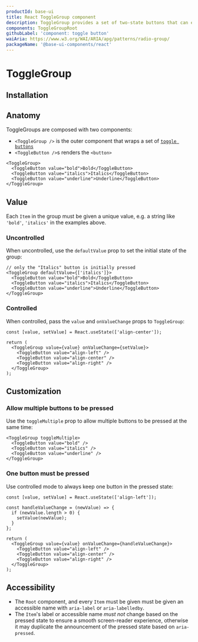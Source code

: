 ```yaml
---
productId: base-ui
title: React ToggleGroup component
description: ToggleGroup provides a set of two-state buttons that can either be off (not pressed) or on (pressed).
components: ToggleGroupRoot
githubLabel: 'component: toggle button'
waiAria: https://www.w3.org/WAI/ARIA/apg/patterns/radio-group/
packageName: '@base-ui-components/react'
---
```


# ToggleGroup

<Description />

<ComponentLinkHeader design={false} />

<Demo demo="ToggleGroupIntroduction" defaultCodeOpen="false" bg="gradient" />

## Installation

<InstallationInstructions componentName="ToggleGroup" />

## Anatomy

ToggleGroups are composed with two components:

- `<ToggleGroup />` is the outer component that wraps a set of [`toggle buttons`](/components/react-toggle)
- `<ToggleButton />`s renders the `<button>`

```tsx
<ToggleGroup>
  <ToggleButton value="bold">Bold</ToggleButton>
  <ToggleButton value="italics">Italics</ToggleButton>
  <ToggleButton value="underline">Underline</ToggleButton>
</ToggleGroup>
```

## Value

Each `Item` in the group must be given a unique value, e.g. a string like `'bold'`, `'italics'` in the examples above.

### Uncontrolled

When uncontrolled, use the `defaultValue` prop to set the initial state of the group:

```tsx
// only the "Italics" button is initially pressed
<ToggleGroup defaultValue={['italics']}>
  <ToggleButton value="bold">Bold</ToggleButton>
  <ToggleButton value="italics">Italics</ToggleButton>
  <ToggleButton value="underline">Underline</ToggleButton>
</ToggleGroup>
```

### Controlled

When controlled, pass the `value` and `onValueChange` props to `ToggleGroup`:

```tsx
const [value, setValue] = React.useState(['align-center']);

return (
  <ToggleGroup value={value} onValueChange={setValue}>
    <ToggleButton value="align-left" />
    <ToggleButton value="align-center" />
    <ToggleButton value="align-right" />
  </ToggleGroup>
);
```

## Customization

### Allow multiple buttons to be pressed

Use the `toggleMultiple` prop to allow multiple buttons to be pressed at the same time:

```tsx
<ToggleGroup toggleMultiple>
  <ToggleButton value="bold" />
  <ToggleButton value="italics" />
  <ToggleButton value="underline" />
</ToggleGroup>
```

<Demo demo="ToggleGroupToggleMultiple" />

### One button must be pressed

Use controlled mode to always keep one button in the pressed state:

```tsx
const [value, setValue] = React.useState(['align-left']);

const handleValueChange = (newValue) => {
  if (newValue.length > 0) {
    setValue(newValue);
  }
};

return (
  <ToggleGroup value={value} onValueChange={handleValueChange}>
    <ToggleButton value="align-left" />
    <ToggleButton value="align-center" />
    <ToggleButton value="align-right" />
  </ToggleGroup>
);
```

<Demo demo="ToggleGroupRtl" />

## Accessibility

- The `Root` component, and every `Item` must be given must be given an accessible name with `aria-label` or `aria-labelledby`.
- The `Item`'s label or accessible name _must not_ change based on the pressed state to ensure a smooth screen-reader experience, otherwise it may duplicate the announcement of the pressed state based on `aria-pressed`.
